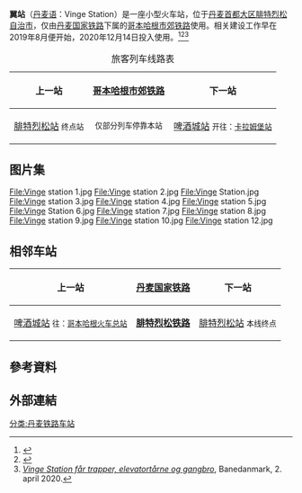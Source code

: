 {{About|位於[[丹麦|丹麦]][[首都大区|首都大区]][[腓特烈松自治市|腓特烈松自治市]]仅由[[哥本哈根市郊铁路|哥本哈根市郊铁路]]使用的小型火车站||翼站}}{{翻译请求|da}}{{Infobox station
| name = 翼站
| native_name = Vinge Station
| type = [[哥本哈根市郊铁路车站列表|哥本哈根市郊铁路车站]]
| address = {{DEN}} [[首都大区|首都大区]] [[腓特烈松自治市|腓特烈松自治市]]
| operator = [[丹麦国家铁路|丹麦国家铁路]]
| platforms = 两个[[岛式站台|岛式站台]]
| tracks = 2条
| bus_routes = 319路
| structure = [[地面车站|地面车站]]
| code = Vng
| zone = 94
| opened = 2020年12月14日
| line = [[腓特烈松铁路|腓特烈松铁路]]
}}
'''翼站'''（[[丹麦语|丹麦语]]：Vinge Station）是一座小型火车站，位于[[丹麦|丹麦]][[首都大区|首都大区]][[腓特烈松自治市|腓特烈松自治市]]，仅由[[丹麦国家铁路|丹麦国家铁路]]下属的[[哥本哈根市郊铁路|哥本哈根市郊铁路]]使用。相关建设工作早在2019年8月便开始，2020年12月14日投入使用。<ref>{{Cite web|title=Vinge S-togstrinbræt (Vng)|url=https://danskejernbaner.dk/vis.station.php?FORLOEB_ID=2448&content=Vinge+S-togstrinbr%C3%A6t+(Vng)|accessdate=2021-02-20|work=danskejernbaner.dk}}</ref><ref name=":1">{{Cite web|title=哥本哈根市郊铁路线路图及时刻表（2020年12月14日开始执行）|url=https://www.dsb.dk/globalassets/pdf/koereplaner/s-tog/2021/s-tog-s21-14dec20.pdf|accessdate=2021年2月14日|author=|date=|format=|publisher=丹麦国家铁路官网|language=da}}</ref><ref>[https://www.bane.dk/Borger/Baneprojekter/Vinge-Station/Nyheder/Vinge-Station-faar-trapper_-elevatortaarne-og-gangbro ''Vinge Station får trapper, elevatortårne og gangbro''], Banedanmark, 2. april 2020.</ref>
{| class="wikitable"
|+旅客列车线路表
!上一站
![[哥本哈根市郊铁路|哥本哈根市郊铁路]]
!下一站
|-
| align="center" |[[腓特烈松站|腓特烈松站]]
<small>终点站</small>
| align="center" |'''{{S-train service small|C}}'''
<small>仅部分列车停靠本站</small>
| align="center" |[[啤酒城站|啤酒城站]]
<small>开往：[[卡拉姆堡站|卡拉姆堡站]]</small>
|}




== 图片集 ==
<gallery widths="300" heights="170" perrow="2">
File:Vinge station 1.jpg
File:Vinge station 2.jpg
File:Vinge Station.jpg
File:Vinge station 3.jpg
File:Vinge station 4.jpg
File:Vinge station 5.jpg
File:Vinge Station 6.jpg
File:Vinge station 7.jpg
File:Vinge station 8.jpg
File:Vinge station 9.jpg
File:Vinge station 10.jpg
File:Vinge station 12.jpg
</gallery>



== 相邻车站 ==
{| class="wikitable"
!上一站
![[丹麦国家铁路|丹麦国家铁路]]
!下一站
|-
| align="center" |[[啤酒城站|啤酒城站]]
<small>往：[[哥本哈根火车总站|哥本哈根火车总站]]</small>
| align="center" |'''[[腓特烈松铁路|腓特烈松铁路]]'''
| align="center" |[[腓特烈松站|腓特烈松站]]
<small>本线终点</small>
|}



== 參考資料 ==
{{Reflist|2}}


== 外部連結 ==
{{commonscat}}
[[分类:丹麦铁路车站|分类:丹麦铁路车站]]